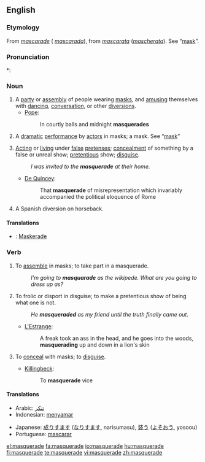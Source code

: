 {{wikipedia|dab=masquerade}}
==English==

===Etymology===
From {{etyl|fr}} ''[[mascarade]]'' ({{etyl|es}} ''[[mascarada]]''), from {{etyl|it}} ''[[mascarata]]'' (''[[mascherata]]''). See “[[mask]]”.

===Pronunciation===
*: {{rhymes|eɪd}}

===Noun===
{{en-noun}}

# A [[party]] or [[assembly]] of people wearing [[mask]]s, and [[amusing]] themselves with [[dancing]], [[conversation]], or other [[diversions]].
#* [[Pope]]:
#*: In courtly balls and midnight '''masquerades'''
# {{obsolete}} A [[dramatic]] [[performance]] by [[actor]]s in masks; a mask. See “[[mask]]”
# [[acting|Acting]] or [[living]] under [[false]] [[pretense]]s; [[concealment]] of something by a false or unreal show; [[pretentious]] show; [[disguise]].
#: ''I was invited to the '''masquerade''' at their home.''
#* [[De Quincey]]:
#*: That '''masquerade''' of misrepresentation which invariably accompanied the political eloquence of Rome
# A Spanish diversion on horseback.

====Translations====
{{checktrans-top}}
* {{ttbc|German}}: [[Maskerade]] {{f}}
{{checktrans-mid}}
{{checktrans-bottom}}

===Verb===
{{en-verb|masquerades|masquerading|masqueraded}}

# {{intransitive}} To [[assemble]] in masks; to take part in a masquerade.
#: ''I'm going to '''masquarade''' as the wikipede.  What are you going to dress up as?''
# {{intransitive}} To frolic or disport in disguise; to make a pretentious show of being what one is not.
#: ''He '''masqueraded''' as my friend until the truth finally came out.''
#* [[L'Estrange]]:
#*: A freak took an ass in the head, and he goes into the woods, '''masquerading''' up and down in a lion's skin
# {{transitive}} To [[conceal]] with masks; to [[disguise]].
#* [[Killingbeck]]:
#*: To '''masquerade''' vice

====Translations====
{{trans-top|to conceal with masks}}
* Arabic: [[تنكر]]
* Indonesian: [[samar|menyamar]]
{{trans-mid}}
* Japanese: [[成りすます]] ([[なりすます]], narisumasu), [[装う]] ([[よそおう]], yosoou)
* Portuguese: [[mascarar]]
{{trans-bottom}}

[[el:masquerade]]
[[fa:masquerade]]
[[io:masquerade]]
[[hu:masquerade]]
[[fi:masquerade]]
[[te:masquerade]]
[[vi:masquerade]]
[[zh:masquerade]]